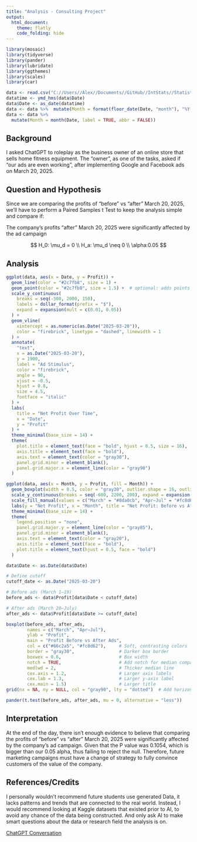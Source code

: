```yaml
---
title: "Analysis - Consulting Project"
output: 
  html_document:
    theme: flatly
    code_folding: hide
---
```


```r
library(mosaic)
library(tidyverse)
library(pander)
library(lubridate)
library(ggthemes)
library(scales)
library(car)

data <- read.csv("C://Users//Alex//Documents//GitHub//IntStats//Statistics-Notebook-master//Analyses//campaign_data.csv")
datatime <- ymd_hms(data$Date)
data$Date <- as_date(datatime)
data <- data %>%  mutate(Month = format(floor_date(Date, "month"), "%Y-%m"))
data <- data %>%
  mutate(Month = month(Date, label = TRUE, abbr = FALSE))
```

## Background

I asked ChatGPT to roleplay as the business owner of an online store that sells home fitness equipment. The "owner", as one of the tasks, asked if "our ads are even working", after implementing Google and Facebook ads on March 20, 2025. 

## Question and Hypothesis

Since we are comparing the profits of "before" vs "after" March 20, 2025, we'll have to perform a Paired Samples t Test to keep the analysis simple and compare if:

The company's profits "after" March 20, 2025 were significantly affected by the ad campaign

$$
H_0: \mu_d = 0 \\
H_a: \mu_d \neq 0 \\
\alpha:0.05
$$


## Analysis

```r
ggplot(data, aes(x = Date, y = Profit)) +
  geom_line(color = "#2c7fb8", size = 1) +
  geom_point(color = "#2c7fb8", size = 1.5) +  # optional: adds points for clarity
  scale_y_continuous(
    breaks = seq(-500, 2000, 150),
    labels = dollar_format(prefix = "$"),
    expand = expansion(mult = c(0.01, 0.05))
  ) +
  geom_vline(
    xintercept = as.numeric(as.Date("2025-03-20")),
    color = "firebrick", linetype = "dashed", linewidth = 1
  ) +
  annotate(
    "text",
    x = as.Date("2025-03-20"),
    y = 1900,
    label = "Ad Stimulus",
    color = "firebrick",
    angle = 90,
    vjust = -0.5,
    hjust = 0.8,
    size = 4.5,
    fontface = "italic"
  ) +
  labs(
    title = "Net Profit Over Time",
    x = "Date",
    y = "Profit"
  ) +
  theme_minimal(base_size = 14) +
  theme(
    plot.title = element_text(face = "bold", hjust = 0.5, size = 16),
    axis.title = element_text(face = "bold"),
    axis.text = element_text(color = "gray30"),
    panel.grid.minor = element_blank(),
    panel.grid.major.x = element_line(color = "gray90")
  )
```

```r
ggplot(data, aes(x = Month, y = Profit, fill = Month)) + 
  geom_boxplot(width = 0.5, color = "gray30", outlier.shape = 16, outlier.size = 2) +
  scale_y_continuous(breaks = seq(-600, 2200, 200), expand = expansion(mult = c(0, 0.05))) +
  scale_fill_manual(values = c("March" = "#8da0cb", "Apr–Jul" = "#fc8d62")) +
  labs(y = "Net Profit", x = "Month", title = "Net Profit: Before vs After Ads") +
  theme_minimal(base_size = 14) +
  theme(
    legend.position = "none",
    panel.grid.major.y = element_line(color = "gray85"),
    panel.grid.minor = element_blank(),
    axis.text = element_text(color = "gray20"),
    axis.title = element_text(face = "bold"),
    plot.title = element_text(hjust = 0.5, face = "bold")
  )
```

```r
data$Date <- as.Date(data$Date)

# Define cutoff
cutoff_date <- as.Date("2025-03-20")

# Before ads (March 1–19)
before_ads <- data$Profit[data$Date < cutoff_date]

# After ads (March 20–July)
after_ads <- data$Profit[data$Date >= cutoff_date]
```

```r
boxplot(before_ads, after_ads,
        names = c("March", "Apr–Jul"),
        ylab = "Profit",
        main = "Profit Before vs After Ads",
        col = c("#66c2a5", "#fc8d62"),     # Soft, contrasting colors
        border = "gray30",                 # Darker box border
        boxwex = 0.6,                      # Box width
        notch = TRUE,                      # Add notch for median comparison
        medlwd = 2,                        # Thicker median line
        cex.axis = 1.2,                    # Larger axis labels
        cex.lab = 1.3,                     # Larger y-axis label
        cex.main = 1.5)                    # Larger title
grid(nx = NA, ny = NULL, col = "gray90", lty = "dotted")  # Add horizontal grid lines
```

```r
pander(t.test(before_ads, after_ads, mu = 0, alternative = "less"))
```

## Interpretation

At the end of the day, there isn't enough evidence to believe that comparing the profits of "before" vs "after" March 20, 2025 were significantly affected by the company's ad campaign. Given that the P value was 0.1054, which is bigger than our 0.05 alpha, thus failing to reject the null. Therefore, future marketing campaigns must have a change of strategy to fully convince customers of the value of the company.

## References/Credits

I personally wouldn't recommend future students use generated Data, it lacks patterns and trends that are connected to the real world. Instead, I would recommend looking at Kaggle datasets that existed prior to AI, to avoid any chance of the data being constructed. And only ask AI to make smart questions about the data or research field the analysis is on.

[ChatGPT Conversation](https://chatgpt.com/share/6881bf25-de04-800c-b58e-f4fa1b16eed8)

